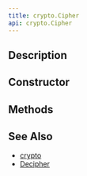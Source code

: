 ```yaml
---
title: crypto.Cipher
api: crypto.Cipher
---
```


## Description

<Summary/>

## Constructor

<Constructor/>

## Methods

<Methods/>

## See Also

* [crypto](/reference/api/crypto)
* [Decipher](/reference/api/crypto/Decipher)
